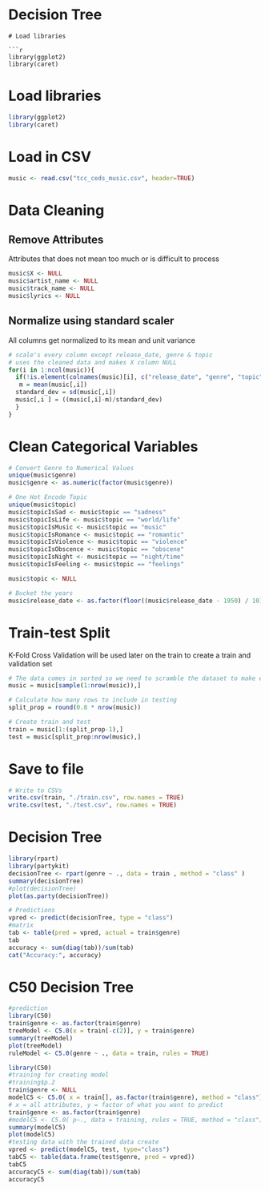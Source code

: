 # Decision Tree
```
# Load libraries

```r
library(ggplot2)
library(caret)
```

# Load libraries
```r
library(ggplot2)
library(caret)
```

# Load in CSV
```r
music <- read.csv("tcc_ceds_music.csv", header=TRUE)
```

# Data Cleaning

## Remove Attributes
Attributes that does not mean too much or is difficult to process
```r
music$X <- NULL
music$artist_name <- NULL
music$track_name <- NULL
music$lyrics <- NULL
```

## Normalize using standard scaler
All columns get normalized to its mean and unit variance
```r
# scale's every column except release_date, genre & topic
# uses the cleaned data and makes X column NULL
for(i in 1:ncol(music)){
  if(!is.element(colnames(music)[i], c("release_date", "genre", "topic"))){
   m = mean(music[,i])
  standard_dev = sd(music[,i])
  music[,i ] = ((music[,i]-m)/standard_dev)
  }
}
```

# Clean Categorical Variables
```r
# Convert Genre to Numerical Values
unique(music$genre)
music$genre <- as.numeric(factor(music$genre))

# One Hot Encode Topic
unique(music$topic)
music$topicIsSad <- music$topic == "sadness"
music$topicIsLife <- music$topic == "world/life"
music$topicIsMusic <- music$topic == "music"
music$topicIsRomance <- music$topic == "romantic"
music$topicIsViolence <- music$topic == "violence"
music$topicIsObscence <- music$topic == "obscene"
music$topicIsNight <- music$topic == "night/time"
music$topicIsFeeling <- music$topic == "feelings"

music$topic <- NULL

# Bucket the years
music$release_date <- as.factor(floor((music$release_date - 1950) / 10))
```

# Train-test Split
K-Fold Cross Validation will be used later on the train to create a train and validation set
```r
# The data comes in sorted so we need to scramble the dataset to make effective and balanced splits
music = music[sample(1:nrow(music)),]

# Calculate how many rows to include in testing
split_prop = round(0.8 * nrow(music))

# Create train and test
train = music[1:(split_prop-1),]
test = music[split_prop:nrow(music),]
```

# Save to file
```r
# Write to CSVs
write.csv(train, "./train.csv", row.names = TRUE)
write.csv(test, "./test.csv", row.names = TRUE)
```

# Decision Tree
```r
library(rpart)
library(partykit)
decisionTree <- rpart(genre ~ ., data = train , method = "class" )
summary(decisionTree)
#plot(decisionTree)
plot(as.party(decisionTree))

# Predictions
vpred <- predict(decisionTree, type = "class")
#matrix
tab <- table(pred = vpred, actual = train$genre) 
tab
accuracy <- sum(diag(tab))/sum(tab)
cat("Accuracy:", accuracy)
```

# C50 Decision Tree
```r
#prediction
library(C50)
train$genre <- as.factor(train$genre)
treeModel <- C5.0(x = train[-c(2)], y = train$genre)
summary(treeModel)
plot(treeModel)
ruleModel <- C5.0(genre ~ ., data = train, rules = TRUE)
```

```r
library(C50)
#training for creating model
#training$p.2
train$genre <- NULL 
modelC5 <- C5.0( x = train[], as.factor(train$genre), method = "class") 
# x = all attributes, y = factor of what you want to predict
train$genre <- as.factor(train$genre)
#modelC5 <- C5.0( p~., data = training, rules = TRUE, method = "class")
summary(modelC5)
plot(modelC5)
#testing data with the trained data create
vpred <- predict(modelC5, test, type="class")
tabC5 <- table(data.frame(test$genre, pred = vpred))
tabC5
accuracyC5 <- sum(diag(tab))/sum(tab)
accuracyC5
```
